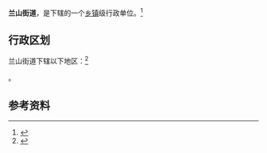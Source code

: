 {{中国乡级行政区|37/13/02/001/000}}

'''兰山街道'''，是{{PRC admin/fullname|37/13/02/001/000|3}}下辖的一个[[乡镇|乡镇]]级行政单位。<ref>{{PRC admin/ref sgc|{{PRC admin/parent|37/13/02/001/000}}}}</ref>

== 行政区划 ==

兰山街道下辖以下地区：<ref>{{PRC admin/ref sgc|37/13/02/001/000}}</ref>

{{PRC admin/children|37/13/02/001/000}}。

== 参考资料 ==

{{reflist}}

{{行政区划小作品}}
{{PRC admin/navcat|37/13/02/001/000}}